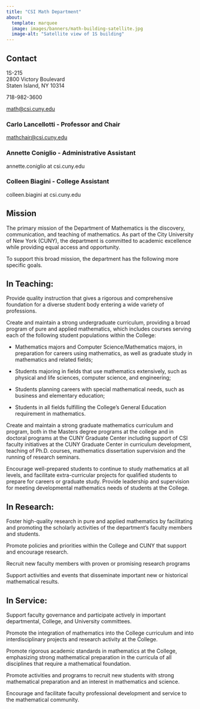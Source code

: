 ```yaml
---
title: "CSI Math Department"
about:
  template: marquee
  image: images/banners/math-building-satellite.jpg
  image-alt: "Satellite view of 1S building"
---
```


## Contact
::: {layout-ncol=2}
:::: {.first-column}
<i class="bi bi-geo-alt"></i>
1S-215                    <br>
2800 Victory Boulevard    <br>
Staten Island, NY 10314

<i class="bi bi-telephone"></i> 718-982-3600

<i class="bi bi-envelope"></i> [math@csi.cuny.edu](mailto:math@csi.cuny.edu)
::::

:::: {.second-column .small-h3}
### Carlo Lancellotti - Professor and Chair

<i class="bi bi-envelope"></i> [mathchair@csi.cuny.edu](mailto:mathchair@csi.cuny.edu)

### Annette Coniglio - Administrative Assistant

<i class="bi bi-envelope"></i> annette.coniglio at csi.cuny.edu

### Colleen Biagini - College Assistant

<i class="bi bi-envelope"></i> colleen.biagini at csi.cuny.edu
::::
:::

## Mission {.mt-0}

The primary mission of the Department of Mathematics is the discovery, communication, and teaching of mathematics. As part of the City University of New York (CUNY), the department is committed to academic excellence while providing equal access and opportunity.

To support this broad mission, the department has the following more specific goals.

::: {layout-ncol=2}

:::: {.first-column}
## In Teaching:

Provide quality instruction that gives a rigorous and comprehensive foundation for a diverse student body entering a wide variety of professions.

Create and maintain a strong undergraduate curriculum, providing a broad program of pure and applied mathematics, which includes courses serving each of the following student populations within the College:

* Mathematics majors and Computer Science/Mathematics majors, in preparation for careers using mathematics, as well as graduate study in mathematics and related fields;

* Students majoring in fields that use mathematics extensively, such as physical and life sciences, computer science, and engineering;

* Students planning careers with special mathematical needs, such as business and elementary education;

* Students in all fields fulfilling the College's General Education requirement in mathematics.

Create and maintain a strong graduate mathematics curriculum and program, both in the Masters degree programs at the college and in doctoral programs at the CUNY Graduate Center including support of CSI faculty initiatives at the CUNY Graduate Center in curriculum development, teaching of Ph.D. courses, mathematics dissertation supervision and the running of research seminars.

Encourage well-prepared students to continue to study mathematics at all levels, and facilitate extra-curricular projects for qualified students to prepare for careers or graduate study.
Provide leadership and supervision for meeting developmental mathematics needs of students at the College.
::::

:::: {.second-column}
## In Research:

Foster high-quality research in pure and applied mathematics by facilitating and promoting the scholarly activities of the department's faculty members and students.

Promote policies and priorities within the College and CUNY that support and encourage research.

Recruit new faculty members with proven or promising research programs

Support activities and events that disseminate important new or historical mathematical results.

## In Service:

Support faculty governance and participate actively in important departmental, College, and University committees.

Promote the integration of mathematics into the College curriculum and into interdisciplinary projects and research activity at the College.

Promote rigorous academic standards in mathematics at the College, emphasizing strong mathematical preparation in the curricula of all disciplines that require a mathematical foundation.

Promote activities and programs to recruit new students with strong mathematical preparation and an interest in mathematics and science.

Encourage and facilitate faculty professional development and service to the mathematical community.
::::
:::
